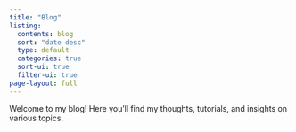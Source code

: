 ```yaml
---
title: "Blog"
listing:
  contents: blog
  sort: "date desc"
  type: default
  categories: true
  sort-ui: true
  filter-ui: true
page-layout: full
---
```


Welcome to my blog! Here you'll find my thoughts, tutorials, and insights on various topics.
